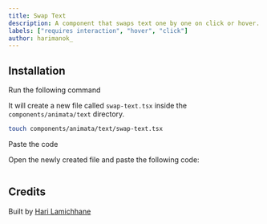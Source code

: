 ```yaml
---
title: Swap Text
description: A component that swaps text one by one on click or hover.
labels: ["requires interaction", "hover", "click"]
author: harimanok_
---
```


<ComponentPreview name="text-swap-text--docs" />

## Installation

<Steps>
<Step>Run the following command</Step>

It will create a new file called `swap-text.tsx` inside the `components/animata/text` directory.

```bash
touch components/animata/text/swap-text.tsx
```

<Step>Paste the code</Step>

Open the newly created file and paste the following code:

```jsx file=<rootDir>/animata/text/swap-text.tsx

```

</Steps>

## Credits

Built by [Hari Lamichhane](https://github.com/hari)
